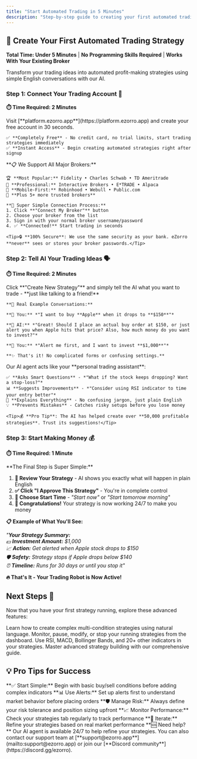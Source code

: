 ```yaml
---
title: "Start Automated Trading in 5 Minutes"
description: "Step-by-step guide to creating your first automated trading strategy with eZorro. No coding required - just connect your broker and start trading!"
---
```


## 🚀 Create Your First Automated Trading Strategy

**Total Time: Under 5 Minutes** | **No Programming Skills Required** | **Works With Your Existing Broker**

Transform your trading ideas into automated profit-making strategies using simple English conversations with our AI.

### Step 1: Connect Your Trading Account 🏦

**⏱️ Time Required: 2 Minutes**

<AccordionGroup>
  <Accordion icon="user-plus" title="📝 Sign up for free eZorro account">
    Visit [**platform.ezorro.app**](https://platform.ezorro.app) and create your free account in 30 seconds.
    
    ✅ **Completely Free** - No credit card, no trial limits, start trading strategies immediately  
    ✅ **Instant Access** - Begin creating automated strategies right after signup
  </Accordion>
  <Accordion icon="handshake" title="🔗 Connect your existing broker (1-click setup)">
    **📋 We Support All Major Brokers:**
    
    🏆 **Most Popular:** Fidelity • Charles Schwab • TD Ameritrade  
    💼 **Professional:** Interactive Brokers • E*TRADE • Alpaca  
    📱 **Mobile-First:** Robinhood • Webull • Public.com  
    🌟 **Plus 5+ more trusted brokers**
    
    **🚀 Super Simple Connection Process:**
    1. Click **"Connect My Broker"** button
    2. Choose your broker from the list
    3. Sign in with your normal broker username/password
    4. ✅ **Connected!** Start trading in seconds
    
    <Tip>🔒 **100% Secure**: We use the same security as your bank. eZorro **never** sees or stores your broker passwords.</Tip>
  </Accordion>
</AccordionGroup>

### Step 2: Tell AI Your Trading Ideas 🗣️

**⏱️ Time Required: 2 Minutes**

<AccordionGroup>
  <Accordion icon="comments" title="💬 Have a normal conversation about trading">
    Click **"Create New Strategy"** and simply tell the AI what you want to trade - **just like talking to a friend!**
    
    **🎯 Real Example Conversations:**
    
    **👤 You:** *"I want to buy **Apple** when it drops to **$150**"*
    
    **🤖 AI:** *"Great! Should I place an actual buy order at $150, or just alert you when Apple hits that price? Also, how much money do you want to invest?"*
    
    **👤 You:** *"Alert me first, and I want to invest **$1,000**"*
    
    **✨ That's it! No complicated forms or confusing settings.**
</Accordion>
<Accordion icon="brain" title="🧠 AI makes your strategy bulletproof">
    Our AI agent acts like your **personal trading assistant**:

    ✅ **Asks Smart Questions** - *"What if the stock keeps dropping? Want a stop-loss?"*  
    📊 **Suggests Improvements** - *"Consider using RSI indicator to time your entry better"*  
    🎯 **Explains Everything** - No confusing jargon, just plain English  
    💡 **Prevents Mistakes** - Catches risky setups before you lose money  

    <Tip>💰 **Pro Tip**: The AI has helped create over **50,000 profitable strategies**. Trust its suggestions!</Tip>
  </Accordion>
</AccordionGroup>

### Step 3: Start Making Money 💰

**⏱️ Time Required: 1 Minute**

<Accordion icon="rocket" title="🚀 Launch your automated trading strategy">
  **The Final Step is Super Simple:**
  
  1. **👀 Review Your Strategy** - AI shows you exactly what will happen in plain English
  2. **✅ Click "I Approve This Strategy"** - You're in complete control  
  3. **📅 Choose Start Time** - *"Start now"* or *"Start tomorrow morning"*
  4. **🎉 Congratulations!** Your strategy is now working 24/7 to make you money
  
  **📋 Example of What You'll See:**
  
  *"**Your Strategy Summary:**  
  💵 **Investment Amount:** $1,000  
  📈 **Action:** Get alerted when Apple stock drops to $150  
  🛡️ **Safety:** Strategy stops if Apple drops below $140  
  ⏰ **Timeline:** Runs for 30 days or until you stop it"*
  
  **🔥 That's It - Your Trading Robot is Now Active!**
</Accordion>

## Next Steps 🚀

Now that you have your first strategy running, explore these advanced features:

<CardGroup cols={2}>

<Card title="🧠 Advanced AI Conversations" icon="brain" href="/development">
  Learn how to create complex multi-condition strategies using natural language.
</Card>

<Card title="⚙️ Strategy Management" icon="settings">
  Monitor, pause, modify, or stop your running strategies from the dashboard.
</Card>

<Card title="📊 Technical Indicators" icon="chart-line" href="/technical/indicators">
  Use RSI, MACD, Bollinger Bands, and 20+ other indicators in your strategies.
</Card>

<Card title="🔧 Strategy Construction" icon="hammer" href="/technical/strategy-construction">
  Master advanced strategy building with our comprehensive guide.
</Card>

</CardGroup>

## 💡 Pro Tips for Success

<Card title="🎯 Best Practices" icon="lightbulb">
**✅ Start Simple:** Begin with basic buy/sell conditions before adding complex indicators  
**📊 Use Alerts:** Set up alerts first to understand market behavior before placing orders  
**🛡️ Manage Risk:** Always define your risk tolerance and position sizing upfront  
**📈 Monitor Performance:** Check your strategies tab regularly to track performance  
**🔄 Iterate:** Refine your strategies based on real market performance
</Card>

<Note>
  **🆘 Need help?** Our AI agent is available 24/7 to help refine your strategies. You can also contact our support team at [**support@ezorro.app**](mailto:support@ezorro.app) or join our [**Discord community**](https://discord.gg/ezorro).
</Note>
